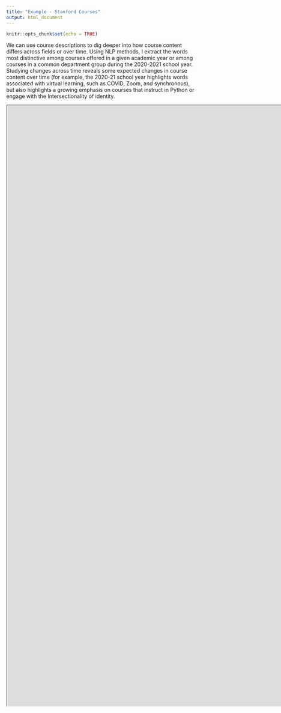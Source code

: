 ```yaml
---
title: "Example - Stanford Courses"
output: html_document
---
```

  
```r
knitr::opts_chunk$set(echo = TRUE)
```

We can use course descriptions to dig deeper into how course content differs across fields or over time. Using NLP methods, I extract the words most distinctive among courses offered in a given academic year or among courses in a common department group during the 2020-2021 school year. Studying changes across time reveals some expected changes in course content over time (for example, the 2020-21 school year highlights words associated with virtual learning, such as COVID, Zoom, and synchronous), but also highlights a growing emphasis on courses that instruct in Python or engage with the Intersectionality of identity. 

<iframe width='1600px' height='1600px' src='https://jdlight.shinyapps.io/stanford_words/' >
</iframe>
